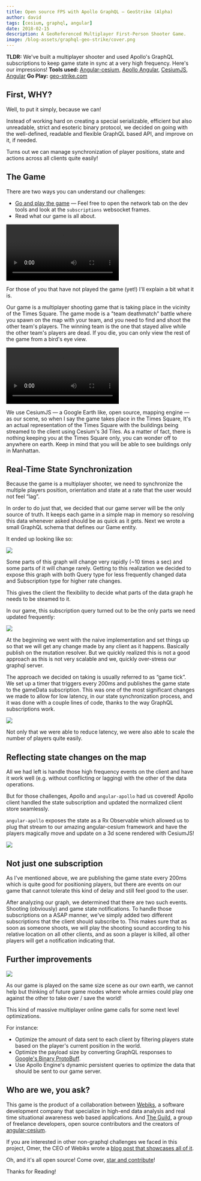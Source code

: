 ```yaml
---
title: Open source FPS with Apollo GraphQL — GeoStrike (Alpha)
author: david
tags: [cesium, graphql, angular]
date: 2018-02-15
description: A GeoReferenced Multiplayer First-Person Shooter Game.
image: /blog-assets/graphql-geo-strike/cover.png
---
```



<Article />

**TLDR:** We've built a multiplayer shooter and used Apollo's GraphQL subscriptions to keep game state in sync at a very high frequency. Here's our impressions!
**Tools used:** [Angular-cesium](http://angular-cesium.com), [Apollo Angular](https://github.com/kamilkisiela/apollo-angular), [CesiumJS](https://cesiumjs.org), [Angular](https://angular.io)
**Go Play:** [geo-strike.com](https://geo-strike.com)

# First, WHY?

Well, to put it simply, because we can!

Instead of working hard on creating a special serializable, efficient but also unreadable, strict and esoteric binary protocol, we decided on going with the well-defined, readable and flexible GraphQL based API, and improve on it, if needed.

Turns out we can manage synchronization of player positions, state and actions across all clients quite easily!

# The Game

There are two ways you can understand our challenges:

- [Go and play the game](http://geo-strike.com) — Feel free to open the network tab on the dev tools and look at the `subscriptions` websocket frames.
- Read what our game is all about.

![](/blog-assets/graphql-geo-strike/gameplay.webm)

For those of you that have not played the game (yet!) I'll explain a bit what it is.

Our game is a multiplayer shooting game that is taking place in the vicinity of the Times Square. The game mode is a "team deathmatch" battle where you spawn on the map with your team, and you need to find and shoot the other team's players. The winning team is the one that stayed alive while the other team's players are dead. If you die, you can only view the rest of the game from a bird's eye view.

![](/blog-assets/graphql-geo-strike/map.webm)

We use CesiumJS — a Google Earth like, open source, mapping engine — as our scene, so when I say the game takes place in the Times Square, It's an actual representation of the Times Square with the buildings being streamed to the client using Cesium's 3d Tiles. As a matter of fact, there is nothing keeping you at the Times Square only, you can wonder off to anywhere on earth. Keep in mind that you will be able to see buildings only in Manhattan.

# Real-Time State Synchronization

Because the game is a multiplayer shooter, we need to synchronize the multiple players position, orientation and state at a rate that the user would not feel “lag”.

In order to do just that, we decided that our game server will be the only source of truth. It keeps each game in a simple map in memory so resolving this data whenever asked should be as quick as it gets. Next we wrote a small GraphQL schema that defines our Game entity.

It ended up looking like so:

![](/blog-assets/graphql-geo-strike/structure.png)

Some parts of this graph will change very rapidly (~10 times a sec) and some parts of it will change rarely. Getting to this realization we decided to expose this graph with both Query type for less frequently changed data and Subscription type for higher rate changes.

This gives the client the flexibility to decide what parts of the data graph he needs to be steamed to it.

In our game, this subscription query turned out to be the only parts we need updated frequently:

![](/blog-assets/graphql-geo-strike/game-state.png)

At the beginning we went with the naive implementation and set things up so that we will get any change made by any client as it happens. Basically publish on the mutation resolver. But we quickly realized this is not a good approach as this is not very scalable and we, quickly over-stress our graphql server.

The approach we decided on taking is usually referred to as “game tick”. We set up a timer that triggers every 200ms and publishes the game state to the gameData subscription. This was one of the most significant changes we made to allow for low latency, in our state synchronization process, and it was done with a couple lines of code, thanks to the way GraphQL subscriptions work.

![](/blog-assets/graphql-geo-strike/game-flow.png)

Not only that we were able to reduce latency, we were also able to scale the number of players quite easily.

# Reflecting state changes on the map

All we had left is handle those high frequency events on the client and have it work well (e.g. without conflicting or lagging) with the other of the data operations.

But for those challenges, Apollo and `angular-apollo` had us covered! Apollo client handled the state subscription and updated the normalized client store seamlessly.

`angular-apollo` exposes the state as a Rx Observable which allowed us to plug that stream to our amazing angular-cesium framework and have the players magically move and update on a 3d scene rendered with CesiumJS!

![](/blog-assets/graphql-geo-strike/game-client.png)

# Not just one subscription

As I've mentioned above, we are publishing the game state every 200ms which is quite good for positioning players, but there are events on our game that cannot tolerate this kind of delay and still feel good to the user.

After analyzing our graph, we determined that there are two such events. Shooting (obviously) and game state notifications. To handle those subscriptions on a ASAP manner, we've simply added two different subscriptions that the client should subscribe to. This makes sure that as soon as someone shoots, we will play the shooting sound according to his relative location on all other clients, and as soon a player is killed, all other players will get a notification indicating that.

# Further improvements

![](/blog-assets/graphql-geo-strike/pov.png)

As our game is played on the same size scene as our own earth, we cannot help but thinking of future game modes where whole armies could play one against the other to take over / save the world!

This kind of massive multiplayer online game calls for some next level optimizations.

For instance:

- Optimize the amount of data sent to each client by filtering players state based on the player's current position in the world.
- Optimize the payload size by converting GraphQL responses to [Google's Binary ProtoBuff](https://developers.google.com/protocol-buffers).
- Use Apollo Engine's dynamic persistent queries to optimize the data that should be sent to our game server.

# Who are we, you ask?

This game is the product of a collaboration between [Webiks](http://webiks.com), a software development company that specialize in high-end data analysis and real time situational awareness web based applications. And [The Guild](https://the-guild.dev), a group of freelance developers, open source contributors and the creators of [angular-cesium](http://angular-cesium.com).

If you are interested in other non-graphql challenges we faced in this project, Omer, the CEO of Webiks wrote a [blog post that showcases all of it](http://webiks.com/introducing-geostrike-alpha).

Oh, and it's all open source! Come over, [star and contribute](https://github.com/Webiks/GeoStrike)!

Thanks for Reading!
